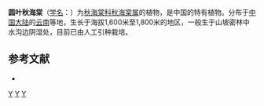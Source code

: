 {{Speciesbox
| status = 
| status_system = 
| image =
| taxon = Begonia rotundilimba
| authority = [[黄素华|S. H. Huang]] & [[税玉民|Y. M. Shui]], 1995
}}

'''圆叶秋海棠'''（[[学名|学名]]：{{lang|la|''Begonia rotundilimba''}}）为[[秋海棠科|秋海棠科]][[秋海棠属|秋海棠属]]的植物，是中国的特有植物。分布于[[中国大陆|中国大陆]]的[[云南|云南]]等地，生长于海拔1,600米至1,800米的地区，一般生于山坡密林中水沟边阴湿处，目前已由人工引种栽培。

== 参考文献 ==
<div class="references-small">
* {{cite web| url =http://www.bioinfo.cn/db05/KmzwSpecies.php?action=view&id=1241| title =圆叶秋海棠| work =《中国高等植物数据库全库》| publisher =中国科学院微生物研究所| author =昆明植物研究所| accessdate =2009-02-22| deadurl =yes| archiveurl =https://web.archive.org/web/20160305092036/http://www.bioinfo.cn/db05/KmzwSpecies.php?action=view&id=1241| archivedate =2016-03-05}}
</div>
{{Taxonbar|from=Q10926404}}

[[Category:秋海棠属|Y]]
[[Category:中國特有植物|Y]]
[[Category:_云南植物|Y]]